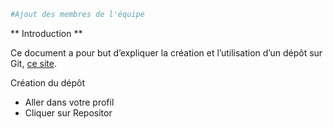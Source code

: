 ```r
#Ajout des membres de l'équipe
```

** Introduction **

Ce document a pour but d'expliquer la création et l'utilisation d'un dépôt sur Git, [ce site](https://github.com/).

 Création du dépôt 

* Aller dans votre profil
* Cliquer sur Repositor

